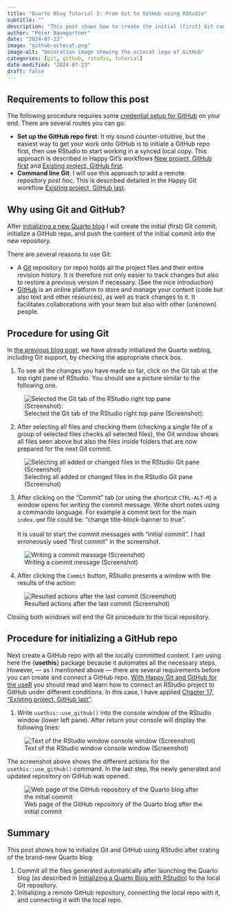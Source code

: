 ```yaml
---
title: "Quarto Blog Tutorial 2: From Git to GitHub using RStudio"
subtitle: ""
description: "This post shows how to create the initial (first) Git commit using RStudio. I will  initialize a GitHub repo, and push the content of the initial commit into the new repository."
author: "Peter Baumgartner"
date: "2024-07-23"
image: "github-octocat.png"
image-alt: "Decoration image showing the octocat logo of GitHub"
categories: [git, github, rstudio, tutorial]
date-modified: "2024-07-23"
draft: false
---
```


## Requirements to follow this post

The following procedure requires some [credential setup for
GitHub](https://happygitwithr.com/https-pat.html) on your end. There are
several routes you can go:

-   **Set up the GitHub repo first**. It my sound counter-intuitive, but
    the easiest way to get your work onto GitHub is to initiate a GitHub
    repo first, then use RStudio to start working in a synced local
    copy. This approach is described in Happy Git’s workflows [New
    project, GitHub
    first](https://happygitwithr.com/new-github-first.html) and [Existing
    project, GitHub
    first](https://happygitwithr.com/existing-github-first.html).
-   **Command line Git**. I will use this approach to add a remote
    repository *post hoc*. This is described detailed in the Happy Git
    workflow [Existing project, GitHub
    last](https://happygitwithr.com/existing-github-last.html).

## Why using Git and GitHub?

After [initializing a new Quarto
blog](../2024-07-22-creating-a-quarto-blog-from-scratch-using-rstudio) I
will create the initial (first) Git commit, initialize a GitHub repo,
and push the content of the initial commit into the new repository.

There are several reasons to use Git:

-   A
    [Git](https://git-scm.com/ "Git is a free and open source distributed version control system designed to handle projects")
    repository (or repo) holds all the project files and their entire
    revision history. It is therefore not only easier to track changes
    but also to restore a previous version if necessary. (See the nice
    introduction)
-   [GitHub](https://github.com/ "GitHub is a cloud-based platform where you can store, share, and work together with others to write code or other (markdown) content")
    is an online platform to store and manage your content (code but
    also text and other resources), as well as track changes to it. It
    facilitates collaborations with your team but also with other
    (unknown) people.

## Procedure for using Git

In [the previous blog
post](../2024-07-22-creating-a-quarto-blog-from-scratch-using-rstudio/#fig-create-blog-window),
we have already initialized the Quarto weblog, including Git support, by
checking the appropriate check box.

1.  To see all the changes you have made so far, click on the Git tab at
    the top right pane of RStudio. You should see a picture similar to
    the following one.

![Selected the Git tab of the RStudio right top pane
(Screenshot):](git-files-and-folders-unselected-min.png){#fig-git-files-unselected
group="git-github"
fig-alt="RStudio top right pane with the following tabs: Environment, History, Connection, Build, Git, and Tutorial. The Git pane is selected and therefore active. Under the tabs is another line of icons and text buttons representing Git actions: From left to right: Diff, Commit, Pull (greyed out), Push (greyed out), History, More (drop-down menu), New Branch, (no branch). Underneath it shows added or changed files or folders (ending with a slash) from the initialization process. From top to the bottom: .gitignote, _freeze/, _quarto.yml, _site/, about.qmd, index.qmd, posts/, profile.jpg, quarto-pb-blog.Rproj, style.css."
fig-align="center"}

2.  After selecting all files and checking them (checking a single file
    of a group of selected files checks all selected files), the Git
    window shows all files seen above but also the files inside folders
    that are now prepared for the next Git commit.

![Selecting all added or changed files in the RStudio Git pane
(Screenshot)](git-files-and-folders-checked-2-min.png){#fig-git-files-selected
group="git-github"
fig-alt="RStudio top right pane with the following tabs: Environment, History, Connection, Build, Git, and Tutorial. The Git pane is selected and therefore active. Under the tabs is another line of icons and text buttons representing Git actions: From left to right: Diff, Commit, Pull (greyed out), Push (greyed out), History, More (drop-down menu), New Branch, (no branch). There is a tool tip under the Commit button saying: 'Commit pending changes (CTRL-ALT-M)'. Underneath it shows added or changed files from the initialization process. From top to the bottom in a blue background: .gitignote, _freeze/, _quarto.yml, _site/, about.qmd, index.qmd, posts/, profile.jpg, quarto-pb-blog.Rproj, style.css. These files are followed by the files in the directories from top to left: _freeze/post/post-with-code/index/execute-results/html.json, _freeze/site_libs/clipboard/clipboard.min.js, _freeze/site_libs/quarto-listing/list.min.js,  _freeze/site_libs/quarto-listing/quarto-listing.js, _site/about.html, _site/index.html, _site/listing.json, _site/profile.jpg. There are more files not visible because the window ends here."
fig-align="center"}

3.  After clicking on the "Commit" tab (or using the shortcut
    `CTRL-ALT-M`) a window opens for writing the commit message. Write
    short notes using a commando language. For example a commit text for
    the main `index.qmd` file could be: "change title-block-banner to
    true".\
    \
    It is usual to start the commit messages with "initial commit". I
    had erroneously used "first commit" in the screenshot.

![Writing a commit message
(Screenshot)](preparing-first-commit-min.png){#fig-preparing-initial-commit
group="git-github"
fig-alt="A pop-up window overlaying the RStudio window separated in two parts: The left part contains at the top small buttons. From left to the right: Changes, History, (no branch), icon for update display, stage, revert, and ignore. The right part contains the dysfunctional buttons (grayed out) 'Pull' and 'Push.' The left part shows underneath added or changed file from the initialization process. From top to the bottom in a blue background: .gitignote, _freeze/, _quarto.yml, _site/, about.qmd, index.qmd, posts/, profile.jpg, quarto-pb-blog.Rproj, style.css. These files are followed by the files in the directories from top to left: _freeze/post/post-with-code/index/execute-results/html.json, _freeze/site_libs/clipboard/clipboard.min.js, _freeze/site_libs/quarto-listing/list.min.js. There are more files not visible because the window ends here. On the right side there is a writing pane with the header 'Commit message' and '12 characters'. The text in the writing pane says 'First commit'. Under the writing pane are two unchecked check boxes 'Amend previous commit' and 'Sign commit' with a 'Commit' button. Underneath those two window parts is another line of action buttons covering the whole length of the window: From left to the right: 'Show Staged' text followed by an empty radio button, 'Staged' text followed by an active radio button, 'Context' (text), 5 lines (drop-down menu), 'Ignore Whitespace' (active check box). Underneath is an empty white field over the whole length of the window dedicated to show more detailed information inf only one file would have been selected."
fig-align="center"}

4.  After clicking the `Commit` button, RStudio presents a window with
    the results of the action:

![Resulted actions after the last commit
(Screenshot)](returned-commit-results-min.png){#fig-review-changes-window
group="git-github"
fig-alt="RStudio review window listing the result of the last git commit action: From top to the bottom: 'create mode 100644 about.qmd', 'create mode 100644 index.qmd' 'create mode 100644 posts/metadata.yml', 'create mode 100644 posts/post-with-code/image.png', 'create mode 100644 posts/post-with-code/index.qmd', 'posts/post-with-code/posts/welcome/index.qmd', 'create mode 100644 posts/welcome/thumbnail.jpg', 'create mode 100644  profile.jpg', 'create mode 100644 quarto-pb-blog.Rproj', 'create mode 100644 style.css'. There other lines covered at the top covered as the window scroll button shows only the end of the list. On the top right is a 'Close' button."
fig-align="center"}

Closing both windows will end the Git procedure to the local repository.

## Procedure for initializing a GitHub repo

Next create a GitHub repo with all the locally committed content. I am
using here the {**usethis**} package because it automates all the
necessary steps. However, — as I mentioned above — there are several
requirements before you can create and connect a GitHub repo. [With
Happy Git and GitHub for the useR](https://happygitwithr.com/) you
should read and learn how to connect an RStudio project to GitHub under
different conditions. In this case, I have applied [Chapter 17,
"Existing project, GitHub
last"](https://happygitwithr.com/existing-github-last).

1.  Write `usethis::use_github()` into the console window of the RStudio
    window (lower left pane). After return your console will display the
    following lines:

![Text of the RStudio window console window
(Screenshot)](console-using-github-repo-with-usethis-min.png){#fig-initialize-github-console-text
group="git-github"
fig-alt="The screenshot shows the following lines, from top to the bottom: 'R version 4.4.1 (2024-04-14)' written in red, '> usethis::use_github()' written in red. From here the next lines start with a green ok check mark icon,  'Setting active project to' followed by the path, 'Creating GitHub repository' followed by the Github.com path of my repo., 'Setting remote `origin` to' followed by the appropriate path, 'Pushing `master` branch to gitHub and setting `origin/master` as upstream branch.', 'Opening URL' followed by the URL to my Github repo."
fig-align="center"}

The screenshot above shows the different actions for the
`usethis::use_github()` command. In the last step, the newly generated
and updated repository on GitHub was opened.

![Web page of the GitHub repository of the Quarto blog after the initial
commit](new-repo-page-opened-automatically-min.png){#fig-github-quarto-blog-repo
group="git-github"
fig-alt="Listing the committed files on the GitHub repo web page in three columns. Name, different commit messages and time ('15 minutes ago' and '10 hours ago' accordingly). At the top left of this list there is a small profile picture of me, followed by the name of my GitHub account 'petzi53' and the text 'first commit'. On the top side you can see the unique commit code '0ced0df' followed by the text '19 minutes ago' and in bold '1 Commit'"
fig-align="center"}

## Summary

This post shows how to initialize Git and GitHub using RStudio after
crating of the brand-new Quarto blog:

1.  Commit all the files generated automatically after launching the
    Quarto blog (as described in [Initializing a Quarto Blog with
    RStudio](../2024-07-22-creating-a-quarto-blog-from-scratch-using-rstudio))
    to the local Git repository.
2.  Initializing a remote GitHub repository, connecting the local repo
    with it, and connecting it with the local repo.
